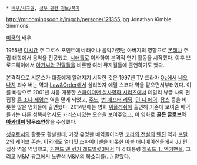  * [[배우/서구권]], [[성우 관련 정보/북미]]

http://mr.comingsoon.it/imgdb/persone/121355.jpg
Jonathan Kimble Simmons

[[미국]]의 배우. 

1955년 [[미시간]] 주 그로스 포인트에서 태어나 음악가였던 아버지의 영향으로 [[몬태나]] 주립 대학에서 음악을 전공했고, [[시애틀]]로 이사하여 본격적 연기 활동을 시작했다. 이후 브로드웨이에서 [[아가씨와 건달들]]을 비롯한 여러 뮤지컬들에 출연하기도 했다.

본격적으로 시몬스가 대중에게 알려지기 시작한 것은 1997년 TV 드라마 [[오즈#s-3|Oz]]에서 [[네오나치]] 죄수 버논 역과 [[Law&Order]]에서 심리학자 에밀 스코다 역을 맡으면서부터였다. 이를 바탕으로 2001년 처음 개봉한 [[스파이더맨(실사영화)|스파이더맨 실사영화 시리즈]]에서 데일리 뷰글 사의 편집장 [[JJ 편집장(실사영화)|존 조나 제임슨]] 역을 맡게 되었고,  [[주노]], [[번 애프터 리딩]], [[인 디 에어]], [[잡스]] 등을 비롯한 많은 영화들에 출연했다. 2014년에는 영화 [[위플래쉬]]에 출연해 기존에 보여준 배역들과는 다른 섬뜩하면서도 카리스마있는 모습을 보여주었고, 이 영화로 '''골든 글로브와 [[아카데미 시상식|아카데미]] 남우조연상'''을 수상했다.

[[성우]]로서의 활동도 활발한데, 가장 유명한 배역들이라면 [[코라의 전설]]의 [[텐진(코라의 전설)|텐진]] 역과 [[포탈 2]]의 [[케이브 존슨]]. 이외에도 [[얼티밋 스파이더맨(TVA)|얼티밋 스파이더맨]]을 비롯한 [[마블]] 애니메이션들에서 JJ 편집장 역을 역임했고, [[커맨드 앤 컨커 레드얼럿3]]에서 미국 대통령 [[하워드 T. 엑커맨]]을, 그리고  [[M&M'S|M&M]] 광고에서 노란색 M&M의 목소리를(...) 맡았다.  
